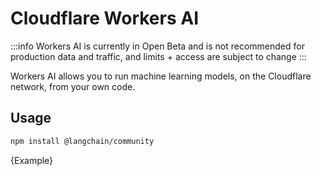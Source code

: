 # Cloudflare Workers AI

:::info
Workers AI is currently in Open Beta and is not recommended for production data and traffic, and limits + access are subject to change
:::

Workers AI allows you to run machine learning models, on the Cloudflare network, from your own code.

## Usage


<IntegrationInstallTooltip></IntegrationInstallTooltip>

```bash npm2yarn
npm install @langchain/community
```


<CodeBlock language="typescript">{Example}</CodeBlock>
